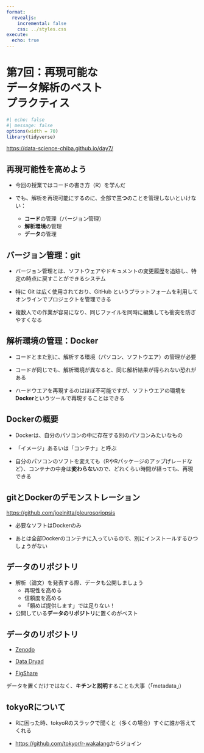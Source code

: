 ```yaml
---
format:
  revealjs:
    incremental: false
    css: ../styles.css
execute: 
  echo: true
---
```


# 第7回：再現可能な<br>データ解析のベスト<br>プラクティス

```r
#| echo: false
#| message: false
options(width = 70)
library(tidyverse)
```

<https://data-science-chiba.github.io/day7/>

## 再現可能性を高めよう

- 今回の授業ではコードの書き方（R）を学んだ

- でも、解析を再現可能にするのに、全部で**三つ**のことを管理しないといけない：
  - **コード**の管理（バージョン管理）
  - **解析環境**の管理
  - **データ**の管理

## バージョン管理：git

- バージョン管理とは、ソフトウェアやドキュメントの変更履歴を追跡し、特定の時点に戻すことができるシステム

- 特に Git は広く使用されており、GitHub というプラットフォームを利用してオンラインでプロジェクトを管理できる

- 複数人での作業が容易になり、同じファイルを同時に編集しても衝突を防ぎやすくなる

## 解析環境の管理：Docker

- コードとまた別に、解析する環境（パソコン、ソフトウエア）の管理が必要

- コードが同じでも、解析環境が異なると、同じ解析結果が得られない恐れがある

- ハードウエアを再現するのはほぼ不可能ですが、ソフトウエアの環境を**Docker**というツールで再現することはできる

## Dockerの概要

- Dockerは、自分のパソコンの中に存在する別のパソコンみたいなもの

- 「イメージ」あるいは「コンテナ」と呼ぶ

- 自分のパソコンのソフトを変えても（RやRパッケージのアップげレードなど）、コンテナの中身は**変わらない**ので、どれくらい時間が経っても、再現できる

## gitとDockerのデモンストレーション

<https://github.com/joelnitta/pleurosoriopsis>

- 必要なソフトはDockerのみ

- あとは全部Dockerのコンテナに入っているので、別にインストールするひつしょうがない

## データのリポジトリ

- 解析（論文）を発表する際、データも公開しましょう
  - 再現性を高める
  - 信頼度を高める
  - 「頼めば提供します」では足りない！

- 公開している**データのリポジトリ**に置くのがベスト

## データのリポジトリ

- [Zenodo](https://zenodo.org/)

- [Data Dryad](https://datadryad.org/)

- [FigShare](https://figshare.com/)

データを置くだけではなく、**キチンと説明**することも大事（「metadata」）

## tokyoRについて

- Rに困った時、tokyoRのスラックで聞くと（多くの場合）すぐに誰か答えてくれる

- <https://github.com/tokyor/r-wakalang>からジョイン